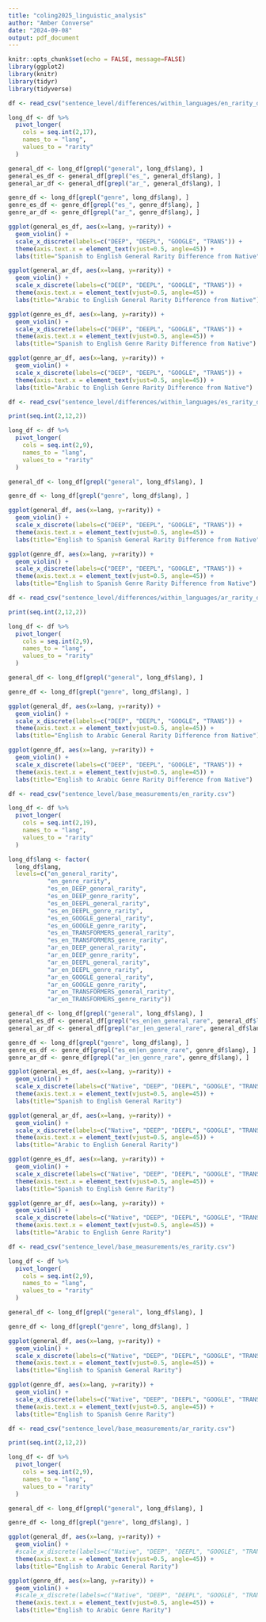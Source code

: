 ```yaml
---
title: "coling2025_linguistic_analysis"
author: "Amber Converse"
date: "2024-09-08"
output: pdf_document
---
```


```r
knitr::opts_chunk$set(echo = FALSE, message=FALSE)
library(ggplot2)
library(knitr)
library(tidyr)
library(tidyverse)
```

```r
df <- read_csv("sentence_level/differences/within_languages/en_rarity_difference.csv")

long_df <- df %>% 
  pivot_longer(
    cols = seq.int(2,17),
    names_to = "lang",
    values_to = "rarity"
  )

general_df <- long_df[grepl("general", long_df$lang), ]
general_es_df <- general_df[grepl("es_", general_df$lang), ]
general_ar_df <- general_df[grepl("ar_", general_df$lang), ]

genre_df <- long_df[grepl("genre", long_df$lang), ]
genre_es_df <- genre_df[grepl("es_", genre_df$lang), ]
genre_ar_df <- genre_df[grepl("ar_", genre_df$lang), ]

ggplot(general_es_df, aes(x=lang, y=rarity)) +
  geom_violin() +
  scale_x_discrete(labels=c("DEEP", "DEEPL", "GOOGLE", "TRANS")) +
  theme(axis.text.x = element_text(vjust=0.5, angle=45)) +
  labs(title="Spanish to English General Rarity Difference from Native")

ggplot(general_ar_df, aes(x=lang, y=rarity)) +
  geom_violin() +
  scale_x_discrete(labels=c("DEEP", "DEEPL", "GOOGLE", "TRANS")) +
  theme(axis.text.x = element_text(vjust=0.5, angle=45)) +
  labs(title="Arabic to English General Rarity Difference from Native")

ggplot(genre_es_df, aes(x=lang, y=rarity)) +
  geom_violin() +
  scale_x_discrete(labels=c("DEEP", "DEEPL", "GOOGLE", "TRANS")) +
  theme(axis.text.x = element_text(vjust=0.5, angle=45)) +
  labs(title="Spanish to English Genre Rarity Difference from Native")

ggplot(genre_ar_df, aes(x=lang, y=rarity)) +
  geom_violin() +
  scale_x_discrete(labels=c("DEEP", "DEEPL", "GOOGLE", "TRANS")) +
  theme(axis.text.x = element_text(vjust=0.5, angle=45)) +
  labs(title="Arabic to English Genre Rarity Difference from Native")
```
```r
df <- read_csv("sentence_level/differences/within_languages/es_rarity_difference.csv")

print(seq.int(2,12,2))

long_df <- df %>% 
  pivot_longer(
    cols = seq.int(2,9),
    names_to = "lang",
    values_to = "rarity"
  )

general_df <- long_df[grepl("general", long_df$lang), ]

genre_df <- long_df[grepl("genre", long_df$lang), ]

ggplot(general_df, aes(x=lang, y=rarity)) +
  geom_violin() +
  scale_x_discrete(labels=c("DEEP", "DEEPL", "GOOGLE", "TRANS")) +
  theme(axis.text.x = element_text(vjust=0.5, angle=45)) +
  labs(title="English to Spanish General Rarity Difference from Native")

ggplot(genre_df, aes(x=lang, y=rarity)) +
  geom_violin() +
  scale_x_discrete(labels=c("DEEP", "DEEPL", "GOOGLE", "TRANS")) +
  theme(axis.text.x = element_text(vjust=0.5, angle=45)) +
  labs(title="English to Spanish Genre Rarity Difference from Native")
```

```r
df <- read_csv("sentence_level/differences/within_languages/ar_rarity_difference.csv")

print(seq.int(2,12,2))

long_df <- df %>% 
  pivot_longer(
    cols = seq.int(2,9),
    names_to = "lang",
    values_to = "rarity"
  )

general_df <- long_df[grepl("general", long_df$lang), ]

genre_df <- long_df[grepl("genre", long_df$lang), ]

ggplot(general_df, aes(x=lang, y=rarity)) +
  geom_violin() +
  scale_x_discrete(labels=c("DEEP", "DEEPL", "GOOGLE", "TRANS")) +
  theme(axis.text.x = element_text(vjust=0.5, angle=45)) +
  labs(title="English to Arabic General Rarity Difference from Native")

ggplot(genre_df, aes(x=lang, y=rarity)) +
  geom_violin() +
  scale_x_discrete(labels=c("DEEP", "DEEPL", "GOOGLE", "TRANS")) +
  theme(axis.text.x = element_text(vjust=0.5, angle=45)) +
  labs(title="English to Arabic Genre Rarity Difference from Native")
```

```r
df <- read_csv("sentence_level/base_measurements/en_rarity.csv")

long_df <- df %>% 
  pivot_longer(
    cols = seq.int(2,19),
    names_to = "lang",
    values_to = "rarity"
  )

long_df$lang <- factor(
  long_df$lang,
  levels=c("en_general_rarity",
           "en_genre_rarity",
           "es_en_DEEP_general_rarity",
           "es_en_DEEP_genre_rarity",
           "es_en_DEEPL_general_rarity",
           "es_en_DEEPL_genre_rarity",
           "es_en_GOOGLE_general_rarity",
           "es_en_GOOGLE_genre_rarity",
           "es_en_TRANSFORMERS_general_rarity",
           "es_en_TRANSFORMERS_genre_rarity",
           "ar_en_DEEP_general_rarity",
           "ar_en_DEEP_genre_rarity",
           "ar_en_DEEPL_general_rarity",
           "ar_en_DEEPL_genre_rarity",
           "ar_en_GOOGLE_general_rarity",
           "ar_en_GOOGLE_genre_rarity",
           "ar_en_TRANSFORMERS_general_rarity",
           "ar_en_TRANSFORMERS_genre_rarity"))

general_df <- long_df[grepl("general", long_df$lang), ]
general_es_df <- general_df[grepl("es_en|en_general_rare", general_df$lang), ]
general_ar_df <- general_df[grepl("ar_|en_general_rare", general_df$lang), ]

genre_df <- long_df[grepl("genre", long_df$lang), ]
genre_es_df <- genre_df[grepl("es_en|en_genre_rare", genre_df$lang), ]
genre_ar_df <- genre_df[grepl("ar_|en_genre_rare", genre_df$lang), ]

ggplot(general_es_df, aes(x=lang, y=rarity)) +
  geom_violin() +
  scale_x_discrete(labels=c("Native", "DEEP", "DEEPL", "GOOGLE", "TRANS")) +
  theme(axis.text.x = element_text(vjust=0.5, angle=45)) +
  labs(title="Spanish to English General Rarity")

ggplot(general_ar_df, aes(x=lang, y=rarity)) +
  geom_violin() +
  scale_x_discrete(labels=c("Native", "DEEP", "DEEPL", "GOOGLE", "TRANS")) +
  theme(axis.text.x = element_text(vjust=0.5, angle=45)) +
  labs(title="Arabic to English General Rarity")

ggplot(genre_es_df, aes(x=lang, y=rarity)) +
  geom_violin() +
  scale_x_discrete(labels=c("Native", "DEEP", "DEEPL", "GOOGLE", "TRANS")) +
  theme(axis.text.x = element_text(vjust=0.5, angle=45)) +
  labs(title="Spanish to English Genre Rarity")

ggplot(genre_ar_df, aes(x=lang, y=rarity)) +
  geom_violin() +
  scale_x_discrete(labels=c("Native", "DEEP", "DEEPL", "GOOGLE", "TRANS")) +
  theme(axis.text.x = element_text(vjust=0.5, angle=45)) +
  labs(title="Arabic to English Genre Rarity")
```

```r
df <- read_csv("sentence_level/base_measurements/es_rarity.csv")

long_df <- df %>% 
  pivot_longer(
    cols = seq.int(2,9),
    names_to = "lang",
    values_to = "rarity"
  )

general_df <- long_df[grepl("general", long_df$lang), ]

genre_df <- long_df[grepl("genre", long_df$lang), ]

ggplot(general_df, aes(x=lang, y=rarity)) +
  geom_violin() +
  scale_x_discrete(labels=c("Native", "DEEP", "DEEPL", "GOOGLE", "TRANS")) +
  theme(axis.text.x = element_text(vjust=0.5, angle=45)) +
  labs(title="English to Spanish General Rarity")

ggplot(genre_df, aes(x=lang, y=rarity)) +
  geom_violin() +
  scale_x_discrete(labels=c("Native", "DEEP", "DEEPL", "GOOGLE", "TRANS")) +
  theme(axis.text.x = element_text(vjust=0.5, angle=45)) +
  labs(title="English to Spanish Genre Rarity")
```

```r
df <- read_csv("sentence_level/base_measurements/ar_rarity.csv")

print(seq.int(2,12,2))

long_df <- df %>% 
  pivot_longer(
    cols = seq.int(2,9),
    names_to = "lang",
    values_to = "rarity"
  )

general_df <- long_df[grepl("general", long_df$lang), ]

genre_df <- long_df[grepl("genre", long_df$lang), ]

ggplot(general_df, aes(x=lang, y=rarity)) +
  geom_violin() +
  #scale_x_discrete(labels=c("Native", "DEEP", "DEEPL", "GOOGLE", "TRANS")) +
  theme(axis.text.x = element_text(vjust=0.5, angle=45)) +
  labs(title="English to Arabic General Rarity")

ggplot(genre_df, aes(x=lang, y=rarity)) +
  geom_violin() +
  #scale_x_discrete(labels=c("Native", "DEEP", "DEEPL", "GOOGLE", "TRANS")) +
  theme(axis.text.x = element_text(vjust=0.5, angle=45)) +
  labs(title="English to Arabic Genre Rarity")
```